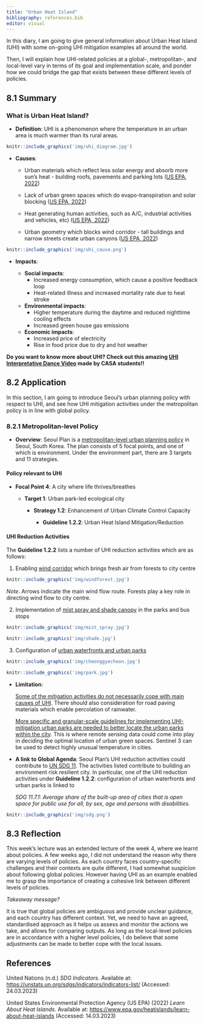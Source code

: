 ```yaml
---
title: "Urban Heat Island"
bibliography: references.bib
editor: visual
---
```


In this diary, I am going to give general information about Urban Heat Island (UHI) with some on-going UHI mitigation examples all around the world.

Then, I will explain how UHI-related policies at a global-, metropolitan-, and local-level vary in terms of its goal and implementation scale, and ponder how we could bridge the gap that exists between these different levels of policies.

<h2>8.1 Summary</h2>

<h3>What is Urban Heat Island?</h3>

-   **Definition**: UHI is a phenomenon where the temperature in an urban area is much warmer than its rural areas.

```r
knitr::include_graphics('img/uhi_diagram.jpg')
```

-   **Causes**:

    -   Urban materials which reflect less solar energy and absorb more sun's heat - building roofs, pavements and parking lots ([US EPA, 2022](https://www.epa.gov/heatislands/learn-about-heat-islands))

    -   Lack of urban green spaces which do evapo-transpiration and solar blocking ([US EPA, 2022](https://www.epa.gov/heatislands/learn-about-heat-islands))

    -   Heat generating human activities, such as A/C, industrial activities and vehicles, etc) ([US EPA, 2022](https://www.epa.gov/heatislands/learn-about-heat-islands))

    -   Urban geometry which blocks wind corridor - tall buildings and narrow streets create urban canyons ([US EPA, 2022](https://www.epa.gov/heatislands/learn-about-heat-islands))

```r
knitr::include_graphics('img/uhi_cause.png')
```

-   **Impacts**:

    -   **Social impacts**:
        -   Increased energy consumption, which cause a positive feedback loop
        -   Heat-related illness and increased mortality rate due to heat stroke
    -   **Environmental impacts**:
        -   Higher temperature during the daytime and reduced nighttime cooling effects
        -   Increased green house gas emissions
    -   **Economic impacts**:
        -   Increased price of electricity
        -   Rise in food price due to dry and hot weather

**Do you want to know more about UHI? Check out this amazing [UHI Interpretative Dance Video](https://grand-tuck-757.notion.site/Urban-Heat-Island-Interpretive-Dance-5a97bd9ac958489188ab689db54e59a8) made by CASA students!!**

<h2>8.2 Application</h2>

In this section, I am going to introduce Seoul's urban planning policy with respect to UHI, and see how UHI mitigation activities under the metropolitan policy is in line with global policy.

<h3>8.2.1 Metropolitan-level Policy</h3>

-   **Overview**: Seoul Plan is a [metropolitan-level urban planning policy]{.underline} in Seoul, South Korea. The plan consists of 5 focal points, and one of which is environment. Under the environment part, there are 3 targets and 11 strategies.

<h4>**Policy relevant to UHI**</h4>

-   **Focal Point 4**: A city where life thrives/breathes

    -   **Target 1**: Urban park-led ecological city

        -   **Strategy 1.2**: Enhancement of Urban Climate Control Capacity

            -   **Guideline 1.2.2**: Urban Heat Island Mitigation/Reduction

<h4>**UHI Reduction Activities**</h4>

The **Guideline 1.2.2** lists a number of UHI reduction activities which are as follows:

1.  Enabling [wind corridor]{.underline} which brings fresh air from forests to city centre

```r
knitr::include_graphics('img/windforest.jpg')
```

*Note*. Arrows indicate the main wind flow route. Forests play a key role in directing wind flow to city centre.

2.  Implementation of [mist spray and shade canopy]{.underline} in the parks and bus stops

```r

knitr::include_graphics('img/mist_spray.jpg') 
```

```r
knitr::include_graphics('img/shade.jpg')
```

3.  Configuration of [urban waterfronts and urban parks]{.underline}

```r
knitr::include_graphics('img/cheonggyecheon.jpg')
```

```r

knitr::include_graphics('img/park.jpg')

```

-   **Limitation**:

    [Some of the mitigation activities do not necessarily cope with main causes of UHI]{.underline}. There should also consideration for road paving materials which enable percolation of rainwater.

    [More specific and granular-scale guidelines for implementing UHI-mitigation urban parks are needed to better locate the urban parks within the city]{.underline}. This is where remote sensing data could come into play in deciding the optimal location of urban green spaces. Sentinel 3 can be used to detect highly unusual temperature in cities.

-   **A link to Global Agenda**: Seoul Plan's UHI reduction activities could contribute to [UN SDG 11](https://sdgs.un.org/goals). The activities listed contribute to building an environment risk resilient city. In particular, one of the UHI reduction activities under **Guideline 1.2.2**: configuration of urban waterfronts and urban parks is linked to

    *SDG 11.7.1: Average share of the built-up area of cities that is open space for public use for all, by sex, age and persons with disabilities.*

```r
knitr::include_graphics('img/sdg.png')
```

<h2>8.3 Reflection</h2>

This week's lecture was an extended lecture of the week 4, where we learnt about policies. A few weeks ago, I did not understand the reason why there are varying levels of policies. As each country faces country-specific challenges and their contexts are quite different, I had somewhat suspicion about following global policies. However having UHI as an example enabled me to grasp the importance of creating a cohesive link between different levels of policies.

*Takeaway message?*

It is true that global policies are ambiguous and provide unclear guidance, and each country has different context. Yet, we need to have an agreed, standardised approach as it helps us assess and monitor the actions we take, and allows for comparing outputs. As long as the local-level policies are in accordance with a higher level policies, I do believe that some adjustments can be made to better cope with the local issues.

<h2>References</h2>

United Nations (n.d.) *SDG Indicators*. Available at: <https://unstats.un.org/sdgs/indicators/indicators-list/> (Accessed: 24.03.2023)

United States Environmental Protection Agency (US EPA) (2022) *Learn About Heat Islands*. Available at: <https://www.epa.gov/heatislands/learn-about-heat-islands> (Accessed: 14.03.2023)
